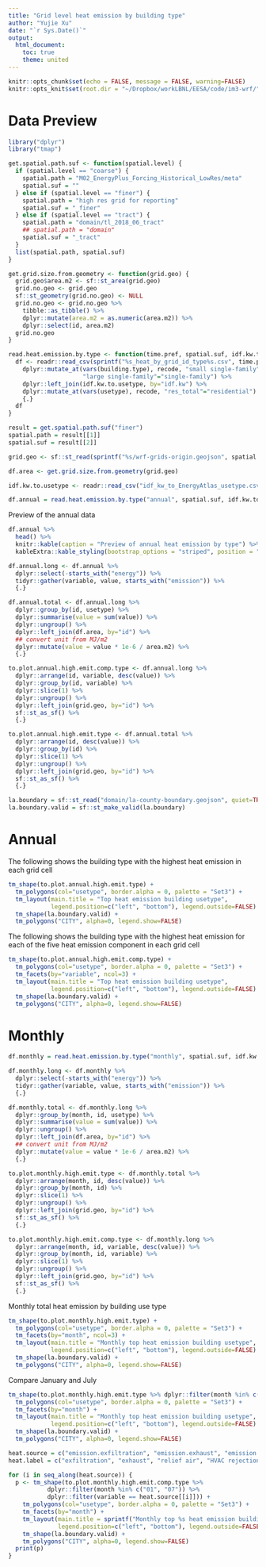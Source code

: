 ```yaml
---
title: "Grid level heat emission by building type"
author: "Yujie Xu"
date: "`r Sys.Date()`"
output: 
  html_document:
    toc: true
    theme: united
---
```


```r
knitr::opts_chunk$set(echo = FALSE, message = FALSE, warning=FALSE)
knitr::opts_knit$set(root.dir = "~/Dropbox/workLBNL/EESA/code/im3-wrf/")
```

# Data Preview
```r
library("dplyr")
library("tmap")

get.spatial.path.suf <- function(spatial.level) {
  if (spatial.level == "coarse") {
    spatial.path = "M02_EnergyPlus_Forcing_Historical_LowRes/meta"
    spatial.suf = ""
  } else if (spatial.level == "finer") {
    spatial.path = "high res grid for reporting"
    spatial.suf = "_finer"
  } else if (spatial.level == "tract") {
    spatial.path = "domain/tl_2018_06_tract"
    ## spatial.path = "domain"
    spatial.suf = "_tract"
  }
  list(spatial.path, spatial.suf)
}

get.grid.size.from.geometry <- function(grid.geo) {
  grid.geo$area.m2 <- sf::st_area(grid.geo)
  grid.no.geo <- grid.geo
  sf::st_geometry(grid.no.geo) <- NULL
  grid.no.geo <- grid.no.geo %>%
    tibble::as_tibble() %>%
    dplyr::mutate(area.m2 = as.numeric(area.m2)) %>%
    dplyr::select(id, area.m2)
  grid.no.geo
}

read.heat.emission.by.type <- function(time.pref, spatial.suf, idf.kw.to.usetype) {
  df <- readr::read_csv(sprintf("%s_heat_by_grid_id_type%s.csv", time.pref, spatial.suf)) %>%
    dplyr::mutate_at(vars(building.type), recode, "small single-family"="single family",
                     "large single-family"="single-family") %>%
    dplyr::left_join(idf.kw.to.usetype, by="idf.kw") %>%
    dplyr::mutate_at(vars(usetype), recode, "res_total"="residential") %>%
    {.}
  df
}

result = get.spatial.path.suf("finer")
spatial.path = result[[1]]
spatial.suf = result[[2]]

grid.geo <- sf::st_read(sprintf("%s/wrf-grids-origin.geojson", spatial.path), quiet=TRUE)

df.area <- get.grid.size.from.geometry(grid.geo)

idf.kw.to.usetype <- readr::read_csv("idf_kw_to_EnergyAtlas_usetype.csv")

df.annual = read.heat.emission.by.type("annual", spatial.suf, idf.kw.to.usetype)
```

Preview of the annual data

```r
df.annual %>%
  head() %>%
  knitr::kable(caption = "Preview of annual heat emission by type") %>%
  kableExtra::kable_styling(bootstrap_options = "striped", position = "center")
```

```r
df.annual.long <- df.annual %>%
  dplyr::select(-starts_with("energy")) %>%
  tidyr::gather(variable, value, starts_with("emission")) %>%
  {.}

df.annual.total <- df.annual.long %>%
  dplyr::group_by(id, usetype) %>%
  dplyr::summarise(value = sum(value)) %>%
  dplyr::ungroup() %>%
  dplyr::left_join(df.area, by="id") %>%
  ## convert unit from MJ/m2
  dplyr::mutate(value = value * 1e-6 / area.m2) %>%
  {.}

to.plot.annual.high.emit.comp.type <- df.annual.long %>%
  dplyr::arrange(id, variable, desc(value)) %>%
  dplyr::group_by(id, variable) %>%
  dplyr::slice(1) %>%
  dplyr::ungroup() %>%
  dplyr::left_join(grid.geo, by="id") %>%
  sf::st_as_sf() %>%
  {.}

to.plot.annual.high.emit.type <- df.annual.total %>%
  dplyr::arrange(id, desc(value)) %>%
  dplyr::group_by(id) %>%
  dplyr::slice(1) %>%
  dplyr::ungroup() %>%
  dplyr::left_join(grid.geo, by="id") %>%
  sf::st_as_sf() %>%
  {.}

la.boundary = sf::st_read("domain/la-county-boundary.geojson", quiet=TRUE)
la.boundary.valid = sf::st_make_valid(la.boundary)
```

# Annual

The following shows the building type with the highest heat emission in each grid cell

```r
tm_shape(to.plot.annual.high.emit.type) +
  tm_polygons(col="usetype", border.alpha = 0, palette = "Set3") +
  tm_layout(main.title = "Top heat emission building usetype",
            legend.position=c("left", "bottom"), legend.outside=FALSE) +
  tm_shape(la.boundary.valid) +
  tm_polygons("CITY", alpha=0, legend.show=FALSE)
```

The following shows the building type with the highest heat emission for each of the five heat emission component in each grid cell

```r
tm_shape(to.plot.annual.high.emit.comp.type) +
  tm_polygons(col="usetype", border.alpha = 0, palette = "Set3") +
  tm_facets(by="variable", ncol=3) +
  tm_layout(main.title = "Top heat emission building usetype",
            legend.position=c("left", "bottom"), legend.outside=FALSE) +
  tm_shape(la.boundary.valid) +
  tm_polygons("CITY", alpha=0, legend.show=FALSE)
```

# Monthly

```r
df.monthly = read.heat.emission.by.type("monthly", spatial.suf, idf.kw.to.usetype)

df.monthly.long <- df.monthly %>%
  dplyr::select(-starts_with("energy")) %>%
  tidyr::gather(variable, value, starts_with("emission")) %>%
  {.}

df.monthly.total <- df.monthly.long %>%
  dplyr::group_by(month, id, usetype) %>%
  dplyr::summarise(value = sum(value)) %>%
  dplyr::ungroup() %>%
  dplyr::left_join(df.area, by="id") %>%
  ## convert unit from MJ/m2
  dplyr::mutate(value = value * 1e-6 / area.m2) %>%
  {.}

to.plot.monthly.high.emit.type <- df.monthly.total %>%
  dplyr::arrange(month, id, desc(value)) %>%
  dplyr::group_by(month, id) %>%
  dplyr::slice(1) %>%
  dplyr::ungroup() %>%
  dplyr::left_join(grid.geo, by="id") %>%
  sf::st_as_sf() %>%
  {.}

to.plot.monthly.high.emit.comp.type <- df.monthly.long %>%
  dplyr::arrange(month, id, variable, desc(value)) %>%
  dplyr::group_by(month, id, variable) %>%
  dplyr::slice(1) %>%
  dplyr::ungroup() %>%
  dplyr::left_join(grid.geo, by="id") %>%
  sf::st_as_sf() %>%
  {.}
```

Monthly total heat emission by building use type

```r
tm_shape(to.plot.monthly.high.emit.type) +
  tm_polygons(col="usetype", border.alpha = 0, palette = "Set3") +
  tm_facets(by="month", ncol=3) +
  tm_layout(main.title = "Monthly top heat emission building usetype",
            legend.position=c("left", "bottom"), legend.outside=FALSE) +
  tm_shape(la.boundary.valid) +
  tm_polygons("CITY", alpha=0, legend.show=FALSE)
```

Compare January and July

```r
tm_shape(to.plot.monthly.high.emit.type %>% dplyr::filter(month %in% c("01", "07"))) +
  tm_polygons(col="usetype", border.alpha = 0, palette = "Set3") +
  tm_facets(by="month") +
  tm_layout(main.title = "Monthly top heat emission building usetype",
            legend.position=c("left", "bottom"), legend.outside=FALSE) +
  tm_shape(la.boundary.valid) +
  tm_polygons("CITY", alpha=0, legend.show=FALSE)
```

```r
heat.source = c("emission.exfiltration", "emission.exhaust", "emission.ref", "emission.rej", "emission.surf")
heat.label = c("exfiltration", "exhaust", "relief air", "HVAC rejection", "building surface")

for (i in seq_along(heat.source)) {
  p <- tm_shape(to.plot.monthly.high.emit.comp.type %>%
           dplyr::filter(month %in% c("01", "07")) %>%
           dplyr::filter(variable == heat.source[[i]])) +
    tm_polygons(col="usetype", border.alpha = 0, palette = "Set3") +
    tm_facets(by="month") +
    tm_layout(main.title = sprintf("Monthly top %s heat emission building usetype", heat.label[[i]]),
              legend.position=c("left", "bottom"), legend.outside=FALSE) +
    tm_shape(la.boundary.valid) +
    tm_polygons("CITY", alpha=0, legend.show=FALSE)
  print(p)
}
```
